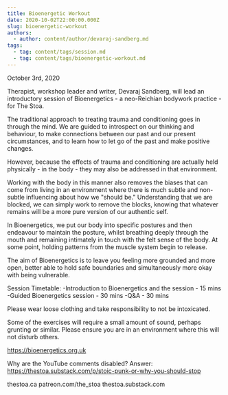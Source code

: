 ```yaml
---
title: Bioenergetic Workout
date: 2020-10-02T22:00:00.000Z
slug: bioenergetic-workout
authors:
  - author: content/author/devaraj-sandberg.md
tags:
  - tag: content/tags/session.md
  - tag: content/tags/bioenergetic-workout.md
---
```


October 3rd, 2020

Therapist, workshop leader and writer, Devaraj Sandberg, will lead an introductory session of Bioenergetics - a neo-Reichian bodywork practice - for The Stoa.

The traditional approach to treating trauma and conditioning goes in through the mind. We are guided to introspect on our thinking and behaviour, to make connections between our past and our present circumstances, and to learn how to let go of the past and make positive changes.

However, because the effects of trauma and conditioning are actually held physically - in the body - they may also be addressed in that environment.

Working with the body in this manner also removes the biases that can come from living in an environment where there is much subtle and non-subtle influencing about how we &quot;should be.&quot; Understanding that we are blocked, we can simply work to remove the blocks, knowing that whatever remains will be a more pure version of our authentic self.

In Bioenergetics, we put our body into specific postures and then endeavour to maintain the posture, whilst breathing deeply through the mouth and remaining intimately in touch with the felt sense of the body. At some point, holding patterns from the muscle system begin to release.

The aim of Bioenergetics is to leave you feeling more grounded and more open, better able to hold safe boundaries and simultaneously more okay with being vulnerable.

Session Timetable:
-Introduction to Bioenergetics and the session - 15 mins
-Guided Bioenergetics session - 30 mins
-Q&A - 30 mins

Please wear loose clothing and take responsibility to not be intoxicated.

Some of the exercises will require a small amount of sound, perhaps grunting or similar. Please ensure you are in an environment where this will not disturb others.

https://bioenergetics.org.uk

Why are the YouTube comments disabled? Answer: https://thestoa.substack.com/p/stoic-punk-or-why-you-should-stop

thestoa.ca
patreon.com/the_stoa
thestoa.substack.com
